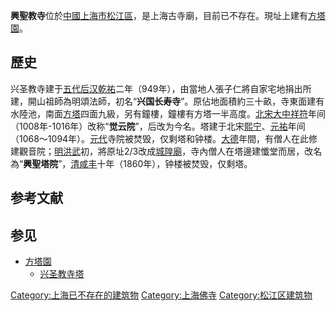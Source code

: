 '''興聖教寺'''位於[[中國|中國]][[上海市|上海市]][[松江區|松江區]]，是上海古寺廟，目前已不存在。現址上建有[[方塔園|方塔園]]。

==歷史==
兴圣教寺建于[[五代|五代]][[后汉|后汉]][[乾祐_(刘知远)|乾祐]]二年（949年），由當地人張子仁將自家宅地捐出所建，開山祖師為明頌法師，初名“'''兴国长寿寺'''”。原佔地面積約三十畝，寺東面建有水陸池，南面[[兴圣教寺塔|方塔]]四面九級，另有鐘樓，鐘樓有方塔一半高度。[[北宋|北宋]][[大中祥符|大中祥符]]年间（1008年-1016年）改称“'''觉云院'''”，后改为今名。塔建于北宋[[熙宁|熙宁]]、[[元祐|元祐]]年间（1068～1094年）。[[元代|元代]]寺院被焚毁，仅剩塔和钟楼。[[大德_(元朝)|大德]]年間，有僧人在此修建觀音院；[[明朝|明]][[洪武|洪武]]初，將原址2/3改成[[城隍廟|城隍廟]]，寺內僧人在塔邊建懺堂而居，改名為“'''興聖塔院'''”，[[清朝|清]][[咸丰_(年号)|咸丰]]十年（1860年），钟楼被焚毁，仅剩塔。

== 参考文献 ==
{{Reflist}}

== 参见 ==
{{Portal box|中国建筑|上海|佛教}}
* [[方塔園|方塔園]]
** [[兴圣教寺塔|兴圣教寺塔]]

[[Category:上海已不存在的建筑物|Category:上海已不存在的建筑物]]
[[Category:上海佛寺|Category:上海佛寺]]
[[Category:松江区建筑物|Category:松江区建筑物]]